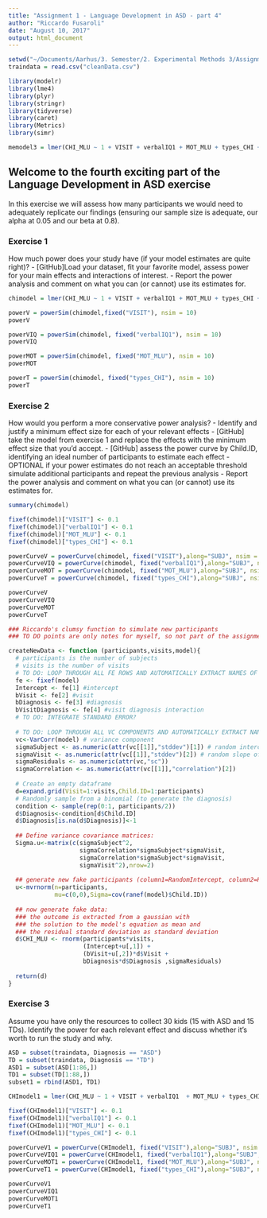 ```yaml
---
title: "Assignment 1 - Language Development in ASD - part 4"
author: "Riccardo Fusaroli"
date: "August 10, 2017"
output: html_document
---
```


```r

setwd("~/Documents/Aarhus/3. Semester/2. Experimental Methods 3/Assignments/Assignment1")
traindata = read.csv("cleanData.csv")

library(modelr)
library(lme4)
library(plyr)
library(stringr)
library(tidyverse)
library(caret)
library(Metrics)
library(simr)

memodel3 = lmer(CHI_MLU ~ 1 + VISIT + verbalIQ1 + MOT_MLU + types_CHI + (1+VISIT|SUBJ), REML = FALSE, traindata)


```

## Welcome to the fourth exciting part of the Language Development in ASD exercise

In this exercise we will assess how many participants we would need to adequately replicate our findings (ensuring our sample size is adequate, our alpha at 0.05 and our beta at 0.8).

### Exercise 1

How much power does your study have (if your model estimates are quite right)?
- [GitHub]Load your dataset, fit your favorite model, assess power for your main effects and interactions of interest.
- Report the power analysis and comment on what you can (or cannot) use its estimates for.

```r

chimodel = lmer(CHI_MLU ~ 1 + VISIT + verbalIQ1 + MOT_MLU + types_CHI + (1+VISIT|SUBJ), REML = FALSE, traindata)

powerV = powerSim(chimodel,fixed("VISIT"), nsim = 10)
powerV

powerVIQ = powerSim(chimodel, fixed("verbalIQ1"), nsim = 10)
powerVIQ

powerMOT = powerSim(chimodel, fixed("MOT_MLU"), nsim = 10)
powerMOT

powerT = powerSim(chimodel, fixed("types_CHI"), nsim = 10)
powerT

```




### Exercise 2

How would you perform a more conservative power analysis?
- Identify and justify a minimum effect size for each of your relevant effects
- [GitHub] take the model from exercise 1 and replace the effects with the minimum effect size that you'd accept.
- [GitHub] assess the power curve by Child.ID, identifying an ideal number of participants to estimate each effect
- OPTIONAL if your power estimates do not reach an acceptable threshold simulate additional participants and repeat the previous analysis
- Report the power analysis and comment on what you can (or cannot) use its estimates for.

```r

summary(chimodel)

fixef(chimodel)["VISIT"] <- 0.1
fixef(chimodel)["verbalIQ1"] <- 0.1
fixef(chimodel)["MOT_MLU"] <- 0.1 
fixef(chimodel)["types_CHI"] <- 0.1

powerCurveV = powerCurve(chimodel, fixed("VISIT"),along="SUBJ", nsim = 10)
powerCurveVIQ = powerCurve(chimodel, fixed("verbalIQ1"),along="SUBJ", nsim = 10)
powerCurveMOT = powerCurve(chimodel, fixed("MOT_MLU"),along="SUBJ", nsim = 10)
powerCurveT = powerCurve(chimodel, fixed("types_CHI"),along="SUBJ", nsim = 10)

powerCurveV
powerCurveVIQ
powerCurveMOT
powerCurveT

```


```r


### Riccardo's clumsy function to simulate new participants
### TO DO points are only notes for myself, so not part of the assignment

createNewData <- function (participants,visits,model){
  # participants is the number of subjects
  # visits is the number of visits
  # TO DO: LOOP THROUGH ALL FE ROWS AND AUTOMATICALLY EXTRACT NAMES OF FIXED EFFECTS AND ESTIMATES
  fe <- fixef(model)
  Intercept <- fe[1] #intercept
  bVisit <- fe[2] #visit
  bDiagnosis <- fe[3] #diagnosis
  bVisitDiagnosis <- fe[4] #visit diagnosis interaction
  # TO DO: INTEGRATE STANDARD ERROR?
  
  # TO DO: LOOP THROUGH ALL VC COMPONENTS AND AUTOMATICALLY EXTRACT NAMES OF EFFECTS AND ESTIMATES
  vc<-VarCorr(model) # variance component
  sigmaSubject <- as.numeric(attr(vc[[1]],"stddev")[1]) # random intercept by subject
  sigmaVisit <- as.numeric(attr(vc[[1]],"stddev")[2]) # random slope of visit over subject
  sigmaResiduals <- as.numeric(attr(vc,"sc"))
  sigmaCorrelation <- as.numeric(attr(vc[[1]],"correlation")[2])
  
  # Create an empty dataframe
  d=expand.grid(Visit=1:visits,Child.ID=1:participants)
  # Randomly sample from a binomial (to generate the diagnosis)
  condition <- sample(rep(0:1, participants/2))
  d$Diagnosis<-condition[d$Child.ID]
  d$Diagnosis[is.na(d$Diagnosis)]<-1
  
  ## Define variance covariance matrices:
  Sigma.u<-matrix(c(sigmaSubject^2,
                    sigmaCorrelation*sigmaSubject*sigmaVisit,
                    sigmaCorrelation*sigmaSubject*sigmaVisit,
                    sigmaVisit^2),nrow=2)
  
  ## generate new fake participants (column1=RandomIntercept, column2=RandomSlope)
  u<-mvrnorm(n=participants,
             mu=c(0,0),Sigma=cov(ranef(model)$Child.ID))
  
  ## now generate fake data:
  ### the outcome is extracted from a gaussian with
  ### the solution to the model's equation as mean and
  ### the residual standard deviation as standard deviation 
  d$CHI_MLU <- rnorm(participants*visits,
                     (Intercept+u[,1]) +
                     (bVisit+u[,2])*d$Visit + 
                     bDiagnosis*d$Diagnosis ,sigmaResiduals)  
  
  return(d)
}
```


### Exercise 3

Assume you have only the resources to collect 30 kids (15 with ASD and 15 TDs). Identify the power for each relevant effect and discuss whether it's worth to run the study and why.

```r

ASD = subset(traindata, Diagnosis == "ASD")
TD = subset(traindata, Diagnosis == "TD")
ASD1 = subset(ASD[1:86,])
TD1 = subset(TD[1:88,])
subset1 = rbind(ASD1, TD1)

CHImodel1 = lmer(CHI_MLU ~ 1 + VISIT + verbalIQ1  + MOT_MLU + types_CHI +(1+VISIT|SUBJ),REML = FALSE, subset1)

fixef(CHImodel1)["VISIT"] <- 0.1
fixef(CHImodel1)["verbalIQ1"] <- 0.1
fixef(CHImodel1)["MOT_MLU"] <- 0.1 
fixef(CHImodel1)["types_CHI"] <- 0.1

powerCurveV1 = powerCurve(CHImodel1, fixed("VISIT"),along="SUBJ", nsim = 10)
powerCurveVIQ1 = powerCurve(CHImodel1, fixed("verbalIQ1"),along="SUBJ", nsim = 10)
powerCurveMOT1 = powerCurve(CHImodel1, fixed("MOT_MLU"),along="SUBJ", nsim = 10)
powerCurveT1 = powerCurve(CHImodel1, fixed("types_CHI"),along="SUBJ", nsim = 10)

powerCurveV1
powerCurveVIQ1
powerCurveMOT1
powerCurveT1

```



